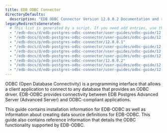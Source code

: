 ```yaml
---
title: EDB ODBC Connector
directoryDefaults:
  description: "EDB ODBC Connector Version 12.0.0.2 Documentation and release notes."
legacyRedirectsGenerated:
  # This list is generated by a script. If you need add entries, use the `legacyRedirects` key.
  - "/edb-docs/d/edb-postgres-odbc-connector/user-guides/odbc-guide/12.0.0.1/conclusion.html"
  - "/edb-docs/d/edb-postgres-odbc-connector/user-guides/odbc-guide/12.0.0.1/whats_new.html"
  - "/edb-docs/p/edb-postgres-odbc-connector/12.0.0.1"
  - "/edb-docs/d/edb-postgres-odbc-connector/user-guides/odbc-guide/12.0.0.1/genindex.html"
  - "/edb-docs/d/edb-postgres-odbc-connector/user-guides/odbc-guide/12.0.0.1/index.html"
  - "/edb-docs/d/edb-postgres-odbc-connector/user-guides/odbc-guide/12.0.0.2/conclusion.html"
  - "/edb-docs/p/edb-postgres-odbc-connector/12.0.0.2"
  - "/edb-docs/d/edb-postgres-odbc-connector/user-guides/odbc-guide/12.0.0.2/genindex.html"
  - "/edb-docs/d/edb-postgres-odbc-connector/user-guides/odbc-guide/12.0.0.2/index.html"
---
```


ODBC (Open Database Connectivity) is a programming interface that allows a client application to connect to any database that provides an ODBC driver. EDB-ODBC provides connectivity between EDB Postgres Advanced Server (Advanced Server) and ODBC-compliant applications.

This guide contains installation information for EDB-ODBC as well as information about creating data source definitions for EDB-ODBC. This guide also contains reference information that details the ODBC functionality supported by EDB-ODBC.